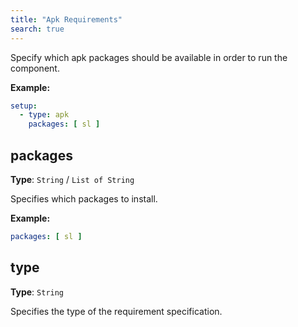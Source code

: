 ```yaml
---
title: "Apk Requirements"
search: true
---
```


Specify which apk packages should be available in order to run the component.

**Example:**

```yaml
setup:
  - type: apk
    packages: [ sl ]

```

## packages

**Type**: `String` / `List of String`

Specifies which packages to install.

**Example:**

```yaml
packages: [ sl ]
```

## type

**Type**: `String`

Specifies the type of the requirement specification.

